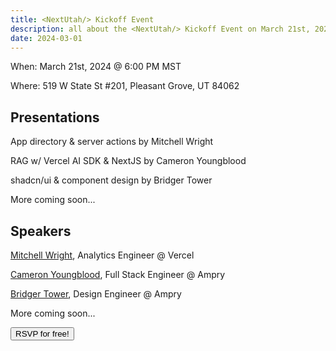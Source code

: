 ```yaml
---
title: <NextUtah/> Kickoff Event
description: all about the <NextUtah/> Kickoff Event on March 21st, 2024
date: 2024-03-01
---
```


When: March 21st, 2024 @ 6:00 PM MST

Where: 519 W State St #201, Pleasant Grove, UT 84062

## Presentations

App directory & server actions by Mitchell Wright

RAG w/ Vercel AI SDK & NextJS by Cameron Youngblood

shadcn/ui & component design by Bridger Tower

More coming soon...

## Speakers

[Mitchell Wright](https://twitter.com/mitchellbwright), Analytics Engineer @ Vercel

[Cameron Youngblood](https://twitter.com/youngbloodcyb), Full Stack Engineer @ Ampry

[Bridger Tower](https://twitter.com/bridgertower), Design Engineer @ Ampry

More coming soon...

<Button asChild href="https://tally.so/r/w51OKQ">
  RSVP for free!
</Button>
